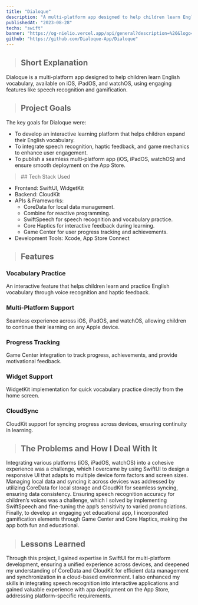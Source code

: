 ```yaml
---
title: "Dialoque"
description: "A multi-platform app designed to help children learn English vocabulary, available on iOS, iPadOS, and watchOS, using engaging features like speech recognition and gamification."
publishedAt: "2023-08-28"
techs: "swift"
banner: "https://og-nielio.vercel.app/api/general?description=%20&logo=https%3A%2F%2Fog-nielio.vercel.app%2Fimages%2Flogo.png&logoWidth=150&siteName=Dialoque&theme=dark"
github: "https://github.com/Dialoque-App/Dialoque"
---
```


> ## Short Explanation

Dialoque is a multi-platform app designed to help children learn English vocabulary, available on iOS, iPadOS, and watchOS, using engaging features like speech recognition and gamification.

> ## Project Goals

The key goals for Dialoque were:

- To develop an interactive learning platform that helps children expand their English vocabulary.
- To integrate speech recognition, haptic feedback, and game mechanics to enhance user engagement.
- To publish a seamless multi-platform app (iOS, iPadOS, watchOS) and ensure smooth deployment on the App Store.

<blockquote className="with-icons">
   ## Tech Stack Used
   <div className="not-prose mt-2">
      <TechIcons techs={["swift"]} />
   </div>
</blockquote>

- Frontend: SwiftUI, WidgetKit
- Backend: CloudKit
- APIs & Frameworks:
   - CoreData for local data management.
   - Combine for reactive programming.
   - SwiftSpeech for speech recognition and vocabulary practice.
   - Core Haptics for interactive feedback during learning.
   - Game Center for user progress tracking and achievements.
- Development Tools: Xcode, App Store Connect

> ## Features

### Vocabulary Practice
An interactive feature that helps children learn and practice English vocabulary through voice recognition and haptic feedback.

### Multi-Platform Support

Seamless experience across iOS, iPadOS, and watchOS, allowing children to continue their learning on any Apple device.

### Progress Tracking

Game Center integration to track progress, achievements, and provide motivational feedback.

### Widget Support

WidgetKit implementation for quick vocabulary practice directly from the home screen.

### CloudSync

CloudKit support for syncing progress across devices, ensuring continuity in learning.

> ## The Problems and How I Deal With It

Integrating various platforms (iOS, iPadOS, watchOS) into a cohesive experience was a challenge, which I overcame 
by using SwiftUI to design a responsive UI that adapts to multiple device form factors and screen sizes. Managing 
local data and syncing it across devices was addressed by utilizing CoreData for local storage and CloudKit for 
seamless syncing, ensuring data consistency. Ensuring speech recognition accuracy for children’s voices was a 
challenge, which I solved by implementing SwiftSpeech and fine-tuning the app’s sensitivity to varied pronunciations. 
Finally, to develop an engaging yet educational app, I incorporated gamification elements through Game Center and 
Core Haptics, making the app both fun and educational.

> ## Lessons Learned

Through this project, I gained expertise in SwiftUI for multi-platform development, ensuring a unified experience 
across devices, and deepened my understanding of CoreData and CloudKit for efficient data management and synchronization 
in a cloud-based environment. I also enhanced my skills in integrating speech recognition into interactive applications 
and gained valuable experience with app deployment on the App Store, addressing platform-specific requirements.
